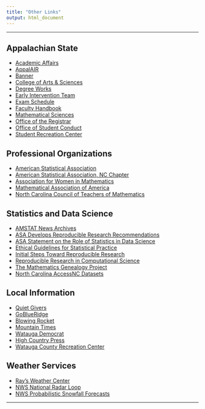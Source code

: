 ```yaml
---
title: "Other Links"
output: html_document
---
```


<hr>

## Appalachian State

* [Academic Affairs](https://academicaffairs.appstate.edu/)
* [AppalAIR](https://appalair.appstate.edu/)
* [Banner](https://bannerweb.appstate.edu/pls/PROD/twbkwbis.P_WWWLogin)
* [College of Arts & Sciences](https://cas.appstate.edu/)
* [Degree Works](https://registrar.appstate.edu/degreeworks)
* [Early Intervention Team](https://eit.appstate.edu/)
* [Exam Schedule](https://registrar.appstate.edu/calendars-schedules/exam-schedule-0)
* [Faculty Handbook](https://facultyhandbook.appstate.edu/)
* [Mathematical Sciences](https://mathsci.appstate.edu/)
* [Office of the Registrar](https://registrar.appstate.edu/)
* [Office of Student Conduct](https://studentconduct.appstate.edu/)
* [Student Recreation Center](http://urec.appstate.edu/student-recreation-center)

## Professional Organizations

* [American Statistical Association](http://www.amstat.org/)
* [American Statistical Association, NC Chapter](http://community.amstat.org/northcarolina/home)
* [Association for Women in Mathematics](https://sites.google.com/site/awmmath/home)
* [Mathematical Association of America](https://www.maa.org/)
* [North Carolina Council of Teachers of Mathematics](https://www.ncctm.org/)

## Statistics and Data Science

* [AMSTAT News Archives](http://magazine.amstat.org/archives/)
* [ASA Develops Reproducible Research Recommendations](https://www.amstat.org/ASA/News/ASA-Develops-Reproducible-Research-Recommendations.aspx)
* [ASA Statement on the Role of Statistics in Data Science](http://magazine.amstat.org/blog/2015/10/01/asa-statement-on-the-role-of-statistics-in-data-science/)
* [Ethical Guidelines for Statistical Practice](http://www.amstat.org/ASA/Your-Career/Ethical-Guidelines-for-Statistical-Practice.aspx)
* [Initial Steps Toward Reproducible Research](https://kbroman.org/steps2rr/)
* [Reproducible Research in Computational Science](http://science.sciencemag.org/content/334/6060/1226)
* [The Mathematics Genealogy Project](https://www.genealogy.math.ndsu.nodak.edu/)
* [North Carolina AccessNC Datasets](https://opendata.nccommerce.com/pages/home/)

## Local Information

* [Quiet Givers](https://quietgivers.org/)
* [GoBlueRidge](https://goblueridge.net/)
* [Blowing Rocket](https://www.wataugademocrat.com/blowingrocket/)
* [Mountain Times](https://www.wataugademocrat.com/mountaintimes/)
* [Watauga Democrat](https://www.wataugademocrat.com/)
* [High Country Press](https://www.hcpress.com/)
* [Watauga County Recreation Center](http://www.wataugacounty.org/App_Pages/Dept/ParksRec/home.aspx)

## Weather Services

* [Ray's Weather Center](http://booneweather.com/)
* [NWS National Radar Loop](https://radar.weather.gov/Conus/full_loop.php)
* [NWS Probabilistic Snowfall Forecasts](http://www.weather.gov/rnk/winter)

<hr>